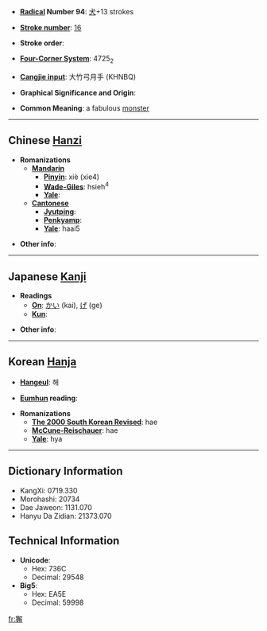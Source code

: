 * '''[[Wiktionary:Chinese radical index| Radical]] Number 94''': [[Wiktionary:Chinese radical index 犬|犬]]+13 strokes

* '''[[Wiktionary:Chinese total strokes index|Stroke number]]''': [[Wiktionary:Chinese total strokes index 16|16]]

* '''Stroke order''': 

* '''[[Wiktionary:Chinese four corner index|Four-Corner System]]''': 4725<sub>2</sub>

* '''[[Wiktionary:Chinese Cangjie index|Cangjie input]]''': 大竹弓月手 (KHNBQ)

* '''Graphical Significance and Origin''': 

* '''Common Meaning''': a fabulous [[monster]]

----

== Chinese [[Hanzi]] ==

* '''Romanizations'''
** '''[[Mandarin]]'''
*** '''[[Pinyin]]''': xiè (xie4)
*** '''[[Wade-Giles]]''': hsieh<sup>4</sup>
*** '''[[Yale]]''': 
** '''[[Cantonese]]'''
*** '''[[Jyutping]]''':
*** '''[[Penkyamp]]''': 
*** '''[[Yale]]''': haai5

* '''Other info''': 

----

== Japanese [[Kanji]] ==

* '''Readings'''
** '''[[On]]''': [[かい]] (kai), [[げ]] (ge)
** '''[[Kun]]''': 

* '''Other info''':  

----

== Korean [[Hanja]] ==

* '''[[Hangeul]]''': 해

* '''[[Eumhun]] reading''': 

* '''Romanizations'''
** '''[[The 2000 South Korean Revised Romanization|The 2000 South Korean Revised]]''': hae
** '''[[McCune-Reischauer]]''': hae
** '''[[Yale]]''': hya

----

== Dictionary Information ==

* KangXi: 0719.330
* Morohashi: 20734
* Dae Jaweon: 1131.070
* Hanyu Da Zidian: 21373.070

== Technical Information ==

* '''Unicode''':
** Hex: 736C
** Decimal: 29548
* '''Big5''':
** Hex: EA5E
** Decimal: 59998

[[fr:獬]]